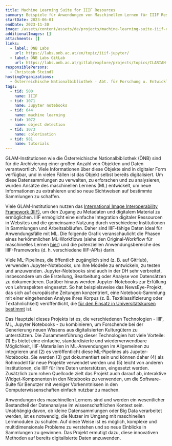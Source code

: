 ```yaml
---
title: Machine Learning Suite for IIIF Resources
summary: Beispiele für Anwendungen von Maschinellem Lernen für IIIF Ressourcen.
startDate: 2023-06-01
endDate: 2023-11-30
image: /assets/content/assets/de/projects/machine-learning-suite-iiif-resources/image.png
additionalImages: []
attachments: []
links:
  - label: ÖNB Labs
    url: https://labs.onb.ac.at/en/topic/iiif-jupyter/
  - label: ÖNB Labs GitLab
    url: https://labs.onb.ac.at/gitlab/explore/projects/topics/CLARIAH-AT
responsiblePersons:
  - Christoph Steindl
hostingOrganizations:
  - Österreichische Nationalbibliothek - Abt. für Forschung u. Entwicklung
tags:
  - tid: 500
    name: IIIF
  - tid: 1071
    name: Jupyter notebooks
  - tid: 644
    name: machine learning
  - tid: 1072
    name: object detection
  - tid: 1073
    name: colorisation
  - tid: 981
    name: tutorials
---
```

GLAM-Institutionen wie die Österreichische Nationalbibliothek (ÖNB) sind für die Archivierung einer großen Anzahl von Objekten und Daten verantwortlich. Viele Informationen über diese Objekte sind in digitaler Form verfügbar, und in vielen Fällen ist das Objekt selbst bereits digitalisiert. Um diese Datensammlungen zu verwalten, zu erforschen und zu analysieren, wurden Ansätze des maschinellen Lernens (ML) entwickelt, um neue Informationen zu extrahieren und so neue Sichtweisen auf bestimmte Sammlungen zu schaffen.

Viele GLAM-Institutionen nutzen das [International Image Interoperability Framework (IIIF)](https://iiif.io/), um den Zugang zu Metadaten und digitalem Material zu ermöglichen. IIIF ermöglicht eine einfache Integration digitaler Ressourcen in Websites und die gemeinsame Nutzung durch verschiedene Institutionen in Sammlungen und Arbeitsabläufen. Daher sind IIIF-fähige Daten ideal für Anwendungsfälle mit ML. Die folgende Grafik veranschaulicht die Phasen eines herkömmlichen ML-Workflows (siehe den Original-Workflow für maschinelles Lernen [hier](https://towardsdatascience.com/workflow-of-a-machine-learning-project-ec1dba419b94)) und die potenziellen Anwendungsbereiche des IIIF-Frameworks (d. h. verschiedene IIIF-APIs) darin.

<Figure src="/assets/content/assets/de/projects/machine-learning-suite-iiif-resources/iiif-application-fields.webp" alt="IIIF application fields">

</Figure>



Viele ML-Pipelines, die öffentlich zugänglich sind (z. B. auf GitHub), verwenden Jupyter-Notebooks, um ihre Modelle zu entwickeln, zu testen und anzuwenden. Jupyter-Notebooks sind auch in der DH sehr verbreitet, insbesondere um die Erstellung, Bearbeitung oder Analyse von Datensätzen zu dokumentieren. Darüber hinaus werden Jupyter-Notebooks zur Erfüllung von Lehraspekten eingesetzt. So hat beispielsweise das NewsEye-Projekt, das sich auf europäische Zeitungen konzentriert, eine Notebook-Sammlung mit einer eingehenden Analyse ihres Korpus (z. B. Textklassifizierung oder Textähnlichkeit) veröffentlicht, die [für den Einsatz in Universitätskursen bestimmt](https://www.newseye.eu/resources/educational-material/syllabi-and-teaching-material-for-universities/) ist.

Das Hauptziel dieses Projekts ist es, die verschiedenen Technologien - IIIF, ML, Jupyter Notebooks - zu kombinieren, um Forschende bei der Generierung neuen Wissens aus digitalisierten Kulturgütern zu unterstützen. Die Zusammenführung dieser Technologien hat viele Vorteile: (1) Es bietet eine einfache, standardisierte und wiederverwendbare Möglichkeit, IIIF-Materialien in ML-Anwendungen im Allgemeinen zu integrieren und (2) es veröffentlicht diese ML-Pipelines als Jupyter-Notebooks. Sie werden (3) gut dokumentiert sein und können daher (4) als Rohmodell für neue Projekte verwendet werden und (5) leicht von anderen Institutionen, die IIIF für ihre Daten unterstützen, eingesetzt werden. Zusätzlich zum rohen Quellcode zielt das Projekt auch darauf ab, interaktive Widget-Komponenten in den Notebooks zu verwenden, um die Software-Suite für Benutzer mit weniger Vorkenntnissen in den Computerwissenschaften einfach nutzbar zu machen.

Anwendungen des maschinellen Lernens sind und werden ein wesentlicher Bestandteil der Datenanalyse im wissenschaftlichen Kontext sein. Unabhängig davon, ob kleine Datensammlungen oder Big Data verarbeitet werden, ist es notwendig, die Nutzer im Umgang mit maschinellen Lernmodulen zu schulen. Auf diese Weise ist es möglich, komplexe und multidimensionale Probleme zu verstehen und so neue Einblicke in Sammlungen zu gewinnen. Das Projekt ermutigt dazu, diese innovativen Methoden auf bereits digitalisierte Daten anzuwenden.

